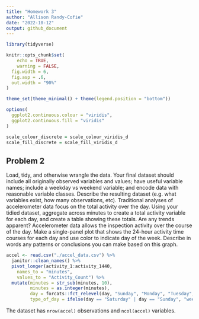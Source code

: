 ```yaml
---
title: "Homework 3"
author: "Allison Randy-Cofie"
date: "2022-10-12"
output: github_document
---
```


```r
library(tidyverse)

knitr::opts_chunk$set(
	echo = TRUE,
	warning = FALSE,
  fig.width = 6,
  fig.asp = .6,
  out.width = "90%"
)

theme_set(theme_minimal() + theme(legend.position = "bottom"))

options(
  ggplot2.continuous.colour = "viridis",
  ggplot2.continuous.fill = "viridis"
)

scale_colour_discrete = scale_colour_viridis_d
scale_fill_discrete = scale_fill_viridis_d
```

## Problem 2

Load, tidy, and otherwise wrangle the data. Your final dataset should include all originally observed variables and values; have useful variable names; include a weekday vs weekend variable; and encode data with reasonable variable classes. Describe the resulting dataset (e.g. what variables exist, how many observations, etc).
Traditional analyses of accelerometer data focus on the total activity over the day. Using your tidied dataset, aggregate across minutes to create a total activity variable for each day, and create a table showing these totals. Are any trends apparent?
Accelerometer data allows the inspection activity over the course of the day. Make a single-panel plot that shows the 24-hour activity time courses for each day and use color to indicate day of the week. Describe in words any patterns or conclusions you can make based on this graph.


```r
accel <- read.csv("./accel_data.csv") %>% 
  janitor::clean_names() %>% 
  pivot_longer(activity_1:activity_1440,
    names_to = "minutes",
    values_to = "Activity_Count") %>% 
  mutate(minutes = str_sub(minutes, 10),
         minutes = as.integer(minutes),
         day = forcats::fct_relevel(day, "Sunday", "Monday", "Tuesday", "Wednesday", "Thursday", "Friday", "Saturday"),
         type_of_day = ifelse(day == "Saturday" | day == "Sunday", "weekend", "weekday"))
```
The dataset has `nrow(accel)` observations and `ncol(accel)` variables.
